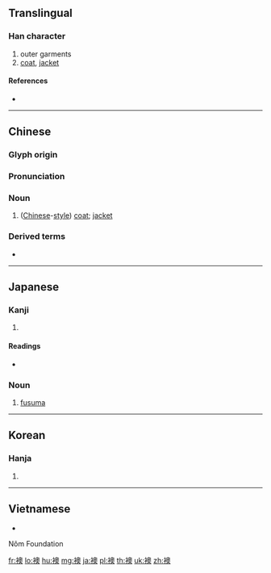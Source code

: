 {{character info/new}}
{{also|袄}}
==Translingual==

===Han character===
{{Han char|rn=145|rad=衣|as=13|sn=19|four=37234|canj=LHBK}}

# outer garments
# [[coat]], [[jacket]]

====References====
* {{Han ref|kx=1125.170|dkj=34629|dj=1592.270|hdz=53115.010|uh=8956|ud=35158|bh=C3CD|bd=50125}}

----

==Chinese==
{{zh-forms|s=袄}}

===Glyph origin===
{{Han etym}}

===Pronunciation===
{{zh-pron
|m=ǎo
|c=ou2
|h=pfs=ó
|mn=ó
|cat=n
}}

===Noun===
{{zh-noun}}

# ([[Chinese]]-[[style]]) [[coat]]; [[jacket]]

===Derived terms===
* {{zh-l|棉襖}}

{{zh-cat|Advanced}}

----

==Japanese==

===Kanji===
{{ja-kanji|grade=}}

# {{defn|lang=ja|sort=衣13}}

====Readings====
{{ja-kanjitab|ふすま|yomi=k}}
* {{ja-readings|on=[[おう]] (ō)|kun=[[あお]] (ao), [[ふすま]] (fusuma)|nanori=}}

===Noun===
{{ja-noun|ふすま}}

# [[fusuma]]

----

==Korean==

===Hanja===
{{ko-hanja|hangeul=오|eumhun=|rv=o|mr=o|y=o}}

# {{defn|lang=ko|sort=衣13}}

----

==Vietnamese==
{{vi-hantu|áo}}

* {{defn|lang=vi|sort=衣13}}

Nôm Foundation

[[fr:襖]]
[[lo:襖]]
[[hu:襖]]
[[mg:襖]]
[[ja:襖]]
[[pl:襖]]
[[th:襖]]
[[uk:襖]]
[[zh:襖]]